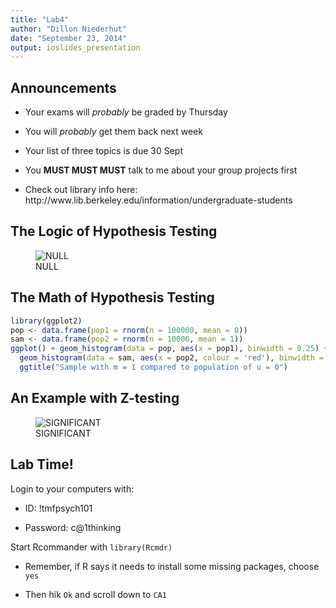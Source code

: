 ```yaml
---
title: "Lab4"
author: "Dillon Niederhut"
date: "September 23, 2014"
output: ioslides_presentation
---
```


## Announcements

- Your exams will *probably* be graded by Thursday

- You will *probably* get them back next week

- Your list of three topics is due 30 Sept

- You **MUST MUST MUST** talk to me about your group projects first

- Check out library info here: http://www.lib.berkeley.edu/information/undergraduate-students

## The Logic of Hypothesis Testing

![NULL](http://imgs.xkcd.com/comics/null_hypothesis.png)

## The Math of Hypothesis Testing

```r
library(ggplot2)
pop <- data.frame(pop1 = rnorm(n = 100000, mean = 0))
sam <- data.frame(pop2 = rnorm(n = 10000, mean = 1))
ggplot() + geom_histogram(data = pop, aes(x = pop1), binwidth = 0.25) + 
  geom_histogram(data = sam, aes(x = pop2, colour = 'red'), binwidth = 0.25) + 
  ggtitle("Sample with m = 1 compared to population of u = 0")
```

## An Example with Z-testing

![SIGNIFICANT](http://imgs.xkcd.com/comics/boyfriend.png)

## Lab Time!

Login to your computers with:

- ID: !tmfpsych101

- Password: c@1thinking

Start Rcommander with `library(Rcmdr)`

- Remember, if R says it needs to install some missing packages, choose `yes`

- Then hik `Ok` and scroll down to `CA1`

